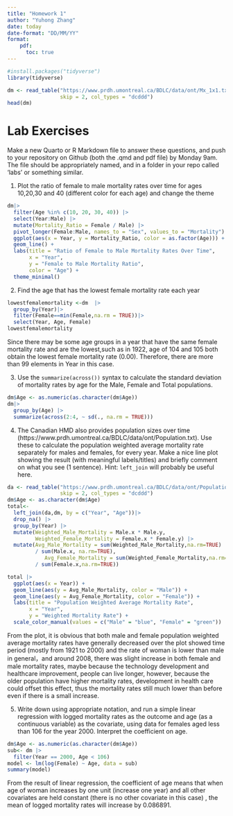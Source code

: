 ```yaml
---
title: "Homework 1"
author: "Yuhong Zhang"
date: today
date-format: "DD/MM/YY"
format: 
    pdf:
      toc: true
---
```



```r
#install.packages("tidyverse")
library(tidyverse)
```

```r
dm <- read_table("https://www.prdh.umontreal.ca/BDLC/data/ont/Mx_1x1.txt",
                 skip = 2, col_types = "dcddd")
head(dm)
```
# Lab Exercises

Make a new Quarto or R Markdown file to answer these questions, and push to your repository on Github (both the .qmd and pdf file) by Monday 9am. The file should be appropriately named, and in a folder in your repo called 'labs' or something similar. 

1. Plot the ratio of female to male mortality rates over time for ages 10,20,30 and 40 (different color for each age) and change the theme 
```r
dm|> 
  filter(Age %in% c(10, 20, 30, 40)) |> 
  select(Year:Male) |> 
  mutate(Mortality_Ratio = Female / Male) |>
  pivot_longer(Female:Male, names_to = "Sex", values_to = "Mortality")|>
  ggplot(aes(x = Year, y = Mortality_Ratio, color = as.factor(Age))) +
  geom_line() +
  labs(title = "Ratio of Female to Male Mortality Rates Over Time",
       x = "Year",
       y = "Female to Male Mortality Ratio",
       color = "Age") +
  theme_minimal()

```

2. Find the age that has the lowest female mortality rate each year 
```r
lowestfemalemortality <-dm  |> 
  group_by(Year)|>
  filter(Female==min(Female,na.rm = TRUE))|>
  select(Year, Age, Female)
lowestfemalemortality
```
Since there may be some age groups in a year that have the same female mortality rate and are the lowest,such as in 1922, age of 104 and 105 both obtain the lowest female mortality rate (0.00). Therefore, there are more than 99 elements in Year in this case.

3. Use the `summarize(across())` syntax to calculate the standard deviation of mortality rates by age for the Male, Female and Total populations. 

```r
dm$Age <- as.numeric(as.character(dm$Age))
dm|>
  group_by(Age) |>
  summarize(across(2:4, ~ sd(., na.rm = TRUE)))

```


4. The Canadian HMD also provides population sizes over time (https://www.prdh.umontreal.ca/BDLC/data/ont/Population.txt). Use these to calculate the population weighted average mortality rate separately for males and females, for every year. Make a nice line plot showing the result (with meaningful labels/titles) and briefly comment on what you see (1 sentence). Hint: `left_join` will probably be useful here. 

```r
da <- read_table("https://www.prdh.umontreal.ca/BDLC/data/ont/Population.txt", 
                 skip = 2, col_types = "dcddd")
dm$Age <- as.character(dm$Age)
total<-
  left_join(da,dm, by = c("Year", "Age"))|>
  drop_na() |>
  group_by(Year) |>
  mutate(Weighted_Male_Mortality = Male.x * Male.y,
         Weighted_Female_Mortality = Female.x * Female.y) |>
  mutate(Avg_Male_Mortality = sum(Weighted_Male_Mortality,na.rm=TRUE) 
         / sum(Male.x, na.rm=TRUE),
            Avg_Female_Mortality = sum(Weighted_Female_Mortality,na.rm=TRUE)
         / sum(Female.x,na.rm=TRUE))

total |>
  ggplot(aes(x = Year)) +
  geom_line(aes(y = Avg_Male_Mortality, color = "Male")) +
  geom_line(aes(y = Avg_Female_Mortality, color = "Female")) +
  labs(title = "Population Weighted Average Mortality Rate",
       x = "Year",
       y = "Weighted Mortality Rate") +
  scale_color_manual(values = c("Male" = "blue", "Female" = "green")) 

```

From the plot, it is obvious that both male and female population weighted average mortality rates have generally decreased over the plot showed time period (mostly from 1921 to 2000) and the rate of woman is lower than male in general，and around 2008, there was slight increase in both female and male mortality rates, maybe because the technology development and healthcare improvement, people can live longer, however, because the older population have higher mortality rates, development in health care could offset this effect, thus the mortality rates still much lower than before even if there is a small increase.

5. Write down using appropriate notation, and run a simple linear regression with logged mortality rates as the outcome and age (as a continuous variable) as the covariate, using data for females aged less than 106 for the year 2000. Interpret the coefficient on age. 

```r
dm$Age <- as.numeric(as.character(dm$Age))
sub<- dm |>
  filter(Year == 2000, Age < 106)
model <- lm(log(Female) ~ Age, data = sub)
summary(model)
```
From the result of linear regression, the coefficient of age means that when age of woman increases by one unit (increase one year) and all other covariates are held constant (there is no other covariate in this case) , the mean of logged mortality rates will increase by 0.086891.





